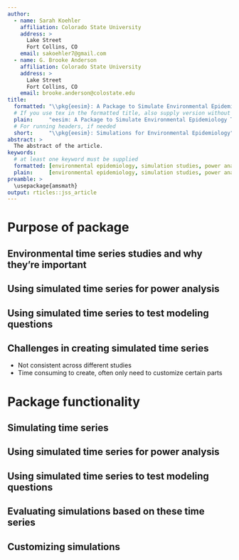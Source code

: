 ```yaml
---
author:
  - name: Sarah Koehler
    affiliation: Colorado State University
    address: >
      Lake Street
      Fort Collins, CO
    email: sakoehler7@gmail.com
  - name: G. Brooke Anderson
    affiliation: Colorado State University
    address: >
      Lake Street
      Fort Collins, CO
    email: brooke.anderson@colostate.edu
title:
  formatted: "\\pkg{eesim}: A Package to Simulate Environmental Epidemiology Time Series for Simulation Studies and Power Analyses"
  # If you use tex in the formatted title, also supply version without
  plain:     "eesim: A Package to Simulate Environmental Epidemiology Time Series for Simulation Studies and Power Analyses"
  # For running headers, if needed
  short:     "\\pkg{eesim}: Simulations for Environmental Epidemiology"
abstract: >
  The abstract of the article.
keywords:
  # at least one keyword must be supplied
  formatted: [environmental epidemiology, simulation studies, power analysis, air pollution]
  plain:     [environmental epidemiology, simulation studies, power analysis, air pollution]
preamble: >
  \usepackage{amsmath}
output: rticles::jss_article
---
```


# Purpose of package

## Environmental time series studies and why they're important

## Using simulated time series for power analysis

## Using simulated time series to test modeling questions

## Challenges in creating simulated time series

* Not consistent across different studies
* Time consuming to create, often only need to customize certain parts

# Package functionality

## Simulating time series

## Using simulated time series for power analysis

## Using simulated time series to test modeling questions

## Evaluating simulations based on these time series

## Customizing simulations


